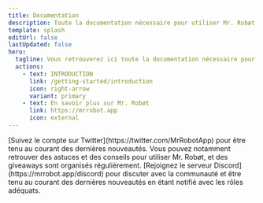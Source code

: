 ```yaml
---
title: Documentation
description: Toute la documentation nécessaire pour utiliser Mr. Robøt.
template: splash
editUrl: false
lastUpdated: false
hero:
  tagline: Vous retrouverez ici toute la documentation nécessaire pour utiliser Mr. Robøt.
  actions:
    - text: INTRODUCTION
      link: /getting-started/introduction
      icon: right-arrow
      variant: primary
    - text: En savoir plus sur Mr. Robøt
      link: https://mrrobot.app
      icon: external
---
```



<CardGrid>
	<Card title="Sur Twitter" icon="twitter">
		[Suivez le compte sur Twitter](https://twitter.com/MrRobotApp) pour être tenu au courant des dernières nouveautés.
    Vous pouvez notamment retrouver des astuces et des conseils pour utiliser Mr. Robøt, et des giveaways sont organisés régulièrement.
	</Card>
  <Card title="Serveur Discord" icon="discord">
    [Rejoignez le serveur Discord](https://mrrobot.app/discord) pour discuter avec la communauté
    et être tenu au courant des dernières nouveautés en étant notifié avec les rôles adéquats.
  </Card>
</CardGrid>
